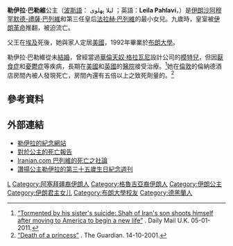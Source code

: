 {{noteTA
|T = zh-hans:莱伊拉·巴列维; zh-hant:勒伊拉·巴勒維;
|1 = zh-hans:巴列维; zh-hant:巴勒維;
|2 = zh-hans:沙阿; zh-hant:沙王;
|3 = zh-hans:莱伊拉; zh-hant:勒伊拉;
}}

{{Infobox royalty
| name           = 勒伊拉·巴勒維
| title          = 
| image          = Princess Leila Pahlavi (2001).jpg
| image_size     = 250px
| caption        = 勒伊拉·巴勒維公主，2001年
| birth_name     = 
| birth_date     = {{birth date|1970|3|27}}
| birth_place    = {{IRI}}[[德黑兰|德黑兰]]
| death_date  ={{death date and age|2001|6|10|1970|3|27}}
| death_place  = {{UK}}[[伦敦|伦敦]][[馬里波恩|馬里波恩]]
| place of burial = {{FRA}}[[巴黎|巴黎]]
| full name      = Leila Pahlavi<br>{{lang-fa|لیلا پهلوی}}
| spouse         = 
| house-type     = 王室
| house          = [[巴列维王朝|巴列维]]
| father         = [[穆罕默德-禮薩·巴列維|穆罕默德-禮薩·巴列維]]
| mother         = [[法拉赫·巴列維|法拉赫·巴列維]]
| religion       = [[伊斯兰教|伊斯兰教]]
| signature_type = 簽名
| signature      = 
}}

'''勒伊拉·巴勒維'''公主（[[波斯語|波斯語]]： لیلا پهلوی  ；英語：'''Leila Pahlavi'''，{{bd|1970年|3月27日|2001年|6月10日|catIdx=Pahlavi, Leila}}）是[[伊朗|伊朗]][[沙阿|沙阿]][[穆罕默德-礼萨·巴列维|穆罕默德-禮薩·巴列維]]和第三任皇后[[法拉赫·巴列維|法拉赫·巴列維]]的最小女兒。九歲時，皇室被[[伊朗革命|伊朗革命]]推翻，被迫流亡。

父王在[[埃及|埃及]]死後，她與家人定居[[美國|美國]]，1992年畢業於[[布朗大学|布朗大學]]。

勒伊拉·巴勒維從未[[結婚|結婚]]，曾經當過[[华伦天奴|華倫天奴·格拉瓦尼]]設計公司的[[模特兒|模特兒]]，但因[[厭食症|厭食症]]和[[憂鬱症|憂鬱症]]等疾病，長期在[[美國|美國]]和[[英國|英國]]的[[醫院|醫院]]接受治療。<ref>[https://www.dailymail.co.uk/news/article-1344193/Tragic-double-suicide-Shah-Irans-children-battled-start-new-life-U-S.html “Tormented by his sister's suicide: Shah of Iran's son shoots himself after moving to America to begin a new life”] {{Wayback|url=https://www.dailymail.co.uk/news/article-1344193/Tragic-double-suicide-Shah-Irans-children-battled-start-new-life-U-S.html |date=20201225064018 }}. Daily Mail U.K. 05-01-2011.</ref>她在[[倫敦|倫敦]]的倫納德酒店房間內被人發現死亡，房間內還有五倍以上之致死劑量的{{link-en|西可巴比妥|Secobarbital}}。<ref>[https://www.theguardian.com/theobserver/2001/oct/14/features.magazine47 “Death of a princess”] {{Wayback|url=https://www.theguardian.com/theobserver/2001/oct/14/features.magazine47 |date=20210427223025 }}. The Guardian. 14-10-2001.</ref>

== 參考資料 ==
{{reflist}}

== 外部連結 ==
{{Commonscat|Leila Pahlavi}}
*[https://web.archive.org/web/20030602183405/http://farahpahlavi.org/leila-passing.html 勒伊拉的紀念網站]
*[http://news.bbc.co.uk/1/hi/uk/1384283.stm 對於公主的死亡報告] {{Wayback|url=http://news.bbc.co.uk/1/hi/uk/1384283.stm |date=20140305170046 }}
*[http://www.iranian.com/SetarehSabety/2001/June/Leila/ Iranian.com 巴列維的死亡之社論] {{WebCite|url=https://www.webcitation.org/69TE5kj7E?url=http://www.iranian.com/SetarehSabety/2001/June/Leila/ |date=20120727132122 |dateformat=iso }}
*[https://web.archive.org/web/20080513035949/http://www.persianmirror.com/community/writers/PeterZendran/2005/LeilaPrincessofIran.cfm 讚揚公主勒伊拉的第三十五歲生日紀念週刊]

{{DEFAULTSORT:Pahlavi, Leila}}
[[Category:巴列维家族|L]]
[[Category:阿塞拜疆裔伊朗人|Category:阿塞拜疆裔伊朗人]]
[[Category:格魯吉亞裔伊朗人|Category:格魯吉亞裔伊朗人]]
[[Category:伊朗公主|Category:伊朗公主]]
[[Category:伊朗君主女儿|Category:伊朗君主女儿]]
[[Category:布朗大學校友|Category:布朗大學校友]]
[[Category:德黑蘭人|Category:德黑蘭人]]